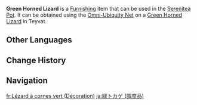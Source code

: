 {{About|the furnishing|the wildlife|Green Horned Lizard}}
{{Furnishing Infobox
|title          = Green Horned Lizard
|id             = 369134
|image          = Item Green Horned Lizard (Furnishing).png
|category       = Animal
|subcategory    = Outdoor Creature
|quality        = 3
|adeptal_energy = 100
|load           = 350
|reduced_load   = 350
|description    = A small lizard with horns on its head that can often be found in shadowy bushes.<br>These lizards have lovely green scales and will discard their tails to escape when caught.<br>Lizard tails have special medicinal properties when dried and ground down into a powder. Some crazy alchemists have even found a way to process them into catalysts for explosions.<br>Once they are separated from the body, these tails will lose their vitality and curl up.<br>Out in the wild, some large birds prey upon the lizards, so they naturally live in fear of the two teapot spirits in the Realm Within.
|source1        = Omni-Ubiquity Net
}}
'''Green Horned Lizard''' is a [[Furnishing]] item that can be used in the [[Serenitea Pot]]. It can be obtained using the [[Omni-Ubiquity Net]] on a [[Green Horned Lizard]] in Teyvat.
<!--
==Locations==
{{Transclude|Green Horned Lizard|Locations}}
-->
==Other Languages==
{{Other Languages
|Transclude=Green Horned Lizard
}}

==Change History==
{{Change History|2.3}}

==Navigation==
{{Furnishing Navbox/Living|Animal}}

[[fr:Lézard à cornes vert (Décoration)]]
[[ja:緑トカゲ (調度品)]]